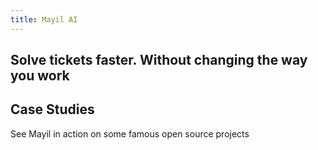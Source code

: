 ```yaml
---
title: Mayil AI
---
```


## Solve tickets faster. Without changing the way you work

## Case Studies

See Mayil in action on some famous open source projects

<CardGroup cols={2}>
  <Card
    title="VLC Media Player"
    icon="up-right-from-square"
    href="https://github.com/Mayil-AI-Sandbox/vlc-android/issues/1"
  >
  </Card>
  <Card
    title="ESLint"
    icon="up-right-from-square"
    href="https://github.com/Mayil-AI-Sandbox/eslint-v911/issues/6"
  >
  </Card>
  <Card
    title="Sympy"
    icon="up-right-from-square"
    href="https://github.com/Mayil-AI-Sandbox/swe-bench-sympy/issues/4"
  >
    </Card>
  <Card
    title="Loguru"
    icon="up-right-from-square"
    href="https://github.com/Mayil-AI-Sandbox/loguru-aug23/issues/1"
  >
    </Card>
  <Card
    title="Django"
    icon="up-right-from-square"
    href="https://github.com/Mayil-AI-Sandbox/swe-bench-django/issues/5"
  >
    </Card>
  <Card
    title="Python's Requests library"
    icon="up-right-from-square"
    href="https://github.com/Mayil-AI-Sandbox/swe-bench-sympy/issues/4"
  >
  </Card>
</CardGroup>

